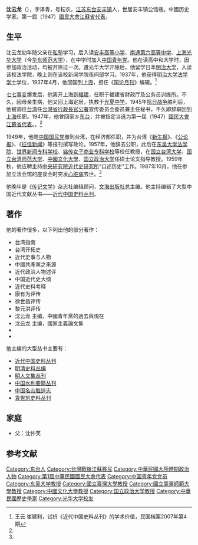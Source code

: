 '''沈云龙'''（{{bd|1909年||1987年|10月11日}}），字泽青，号耘农，[[江苏|江苏]][[东台|东台]][[安丰镇_(东台市)|安丰镇]]人，世居安丰镇公馆巷。中國历史学家。第一屆（1947）[[第一屆國民大會江蘇省代表|國民大會江蘇省代表]]。

==生平==
沈云龙幼年随父亲在[[私塾|私塾]]学习，后入读[[安丰高等小学|安丰高等小学]]、[[南通第六高等中学|南通第六高等中学]]、[[上海|上海]][[光华大学|光华大学]]（今[[华东师范大学|华东师范大学]]），在中学时加入[[中国青年党|中国青年党]]。他在读高中和大学时，因参加政治活动，均被开除过一次。遭光华大学开除后，他留学日本[[明治大学|明治大学]]，入读该校法学院，晚上则在该校新闻学院夜间部学习。1937年，他获得[[明治大学|明治大学]][[法学学士|法学学士]]学位，1937年4月，他回国到[[上海|上海]]，担任《[[国论月刊|国论月刊]]》编辑。<ref name=jdzg>王云 崔建利，试析《近代中国史料丛刊》的学术价值，民国档案2007年第4期</ref>

[[七七事变|七七事变]]爆发后，他离开上海到[[福建|福建]]，任职于福建省财政厅及公务员训练所。不久，因母亲生病，他又回上海定居，执教于[[光夏中学|光夏中学]]。1945年[[抗日战争|抗日战争]]胜利后，他被调往[[台湾|台湾]]任[[台灣省行政長官公署|台灣省行政長官公署]]宣传委员会委员兼主任秘书，不久即辞职回到[[上海|上海]]任职。1947年，他曾回家乡[[东台|东台]]，并被指定当选为第一屆（1947）[[第一屆國民大會江蘇省代表|國民大會江蘇省代表]]。。<ref name=jdzg/>

1949年，他随[[中国国民党|中国国民党]]撤到台湾，在经济部任职，并为台湾《[[新生报|新生报]]》、《[[公论报|公论报]]》、《[[征信新闻|征信新闻]]》等报刊撰写政论。1957年，他辞去公职，此后在[[东吴大学法学院|东吴大学法学院]]、[[世界新闻专科学校|世界新闻专科学校]]、[[铭传女子商业专科学校|铭传女子商业专科学校]]等校任教授，在[[国立台湾大学|国立台湾大学]]、[[国立台湾师范大学|国立台湾师范大学]]、[[中國文化大學|中國文化大學]]、[[国立政治大学|国立政治大学]]任硕士论文指导教授。1959年秋，他应聘主持[[中央研究院近代史研究所|中央研究院近代史研究所]]“口述历史”工作。1987年10月，他在参加立法会馆的座谈会时突发[[心脏病|心脏病]]去世。<ref name=jdzg/>

他晚年是《[[傳記文學_(雜誌)|传记文学]]》杂志社编辑顾问，[[文海出版社|文海出版社]]总主编。他主持编辑了大型中国近代文献丛书——[[近代中国史料丛刊|近代中国史料丛刊]]。

==著作==
他的著作很多，以下列出他的部分著作：
*台湾指南
*台湾开拓史
*近代史事与人物
*中國共產黨之來源
*近代政治人物述评
*中国近代史大纲
*近代史料考释
*康有为评传
*徐世昌评传
*黎元洪评传
*沈云龙 主编，中國青年黨的過去與現在
*沈云龙 主编，國家主義論文集
*{{cite book |author=沈雲龍編|title=《[[蔣百里|蔣百里]](方震)先生文集》|location=台北|publisher=文海出版社|year=1972年 | language = zh-hant }}
*{{cite book |author=沈雲龍、[[林泉|林泉]]編|title=《劉承漢先生訪問紀錄》口述歷史|location=台北|publisher=|year=1997年 | language = zh-hant | ISBN=957-671-551-2}}

他主编的大型丛书主要有：
*[[近代中国史料丛刊|近代中国史料丛刊]]
*[[明清史料丛编|明清史料丛编]]
*[[明人文集丛刊|明人文集丛刊]]
*[[中国水利要籍丛刊|中国水利要籍丛刊]]
*[[中国名山胜迹志|中国名山胜迹志]]
*[[袁世凯史料丛刊|袁世凯史料丛刊]]

==家庭==
*父：沈仲芙

==参考文献==
{{reflist}}

{{DEFAULTSORT:Shen沈}}
[[Category:东台人|Category:东台人]]
[[Category:台灣戰後江蘇移民|Category:台灣戰後江蘇移民]]
[[Category:中華民國大陸時期政治人物|Category:中華民國大陸時期政治人物]]
[[Category:第1屆中華民國國民大會代表|Category:第1屆中華民國國民大會代表]]
[[Category:中国青年党党员|Category:中国青年党党员]]
[[Category:东吴大学教授|Category:东吴大学教授]]
[[Category:國立臺灣大學教授|Category:國立臺灣大學教授]]
[[Category:國立臺灣師範大學教授|Category:國立臺灣師範大學教授]]
[[Category:中國文化大學教授|Category:中國文化大學教授]]
[[Category:国立政治大学教授|Category:国立政治大学教授]]
[[Category:中華民國歷史學家|Category:中華民國歷史學家]]
[[Category:光华大学校友|Category:光华大学校友]]